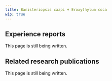---
title: Banisteriopsis caapi + Eroxythylum coca
wip: true
---

## Experience reports

This page is still being written.

## Related research publications

This page is still being written.

